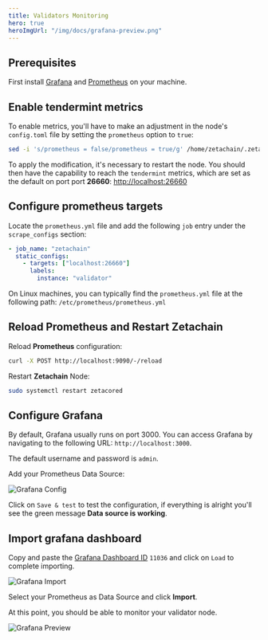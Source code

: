 ```yaml
---
title: Validators Monitoring
hero: true
heroImgUrl: "/img/docs/grafana-preview.png"
---
```


## Prerequisites

First install [Grafana](https://grafana.com) and
[Prometheus](https://prometheus.io) on your machine.

## Enable tendermint metrics

To enable metrics, you'll have to make an adjustment in the node's `config.toml`
file by setting the `prometheus` option to `true`:

```bash
sed -i 's/prometheus = false/prometheus = true/g' /home/zetachain/.zetacored/config/config.toml
```

To apply the modification, it's necessary to restart the node. You should then
have the capability to reach the `tendermint` metrics, which are set as the
default on port port **26660**: [http://localhost:26660](http://localhost:26660)

## Configure prometheus targets

Locate the `prometheus.yml` file and add the following `job` entry under the
`scrape_configs` section:

```yaml
- job_name: "zetachain"
  static_configs:
    - targets: ["localhost:26660"]
      labels:
        instance: "validator"
```

On Linux machines, you can typically find the `prometheus.yml` file at the
following path: `/etc/prometheus/prometheus.yml`

## Reload Prometheus and Restart Zetachain

Reload **Prometheus** configuration:

```bash
curl -X POST http://localhost:9090/-/reload
```

Restart **Zetachain** Node:

```bash
sudo systemctl restart zetacored
```

## Configure Grafana

By default, Grafana usually runs on port 3000. You can access Grafana by
navigating to the following URL: `http://localhost:3000`.

The default username and password is `admin`.

Add your Prometheus Data Source:

![Grafana Config](/img/docs/grafana-config.png)

Click on `Save & test` to test the configuration, if everything is alright
you'll see the green message **Data source is working**.

## Import grafana dashboard

Copy and paste the
[Grafana Dashboard ID](https://grafana.com/grafana/dashboards/11036) `11036` and
click on `Load` to complete importing.

![Grafana Import](/img/docs/grafana-import.png)

Select your Prometheus as Data Source and click **Import**.

At this point, you should be able to monitor your validator node.

![Grafana Preview](/img/docs/grafana-preview.png)
